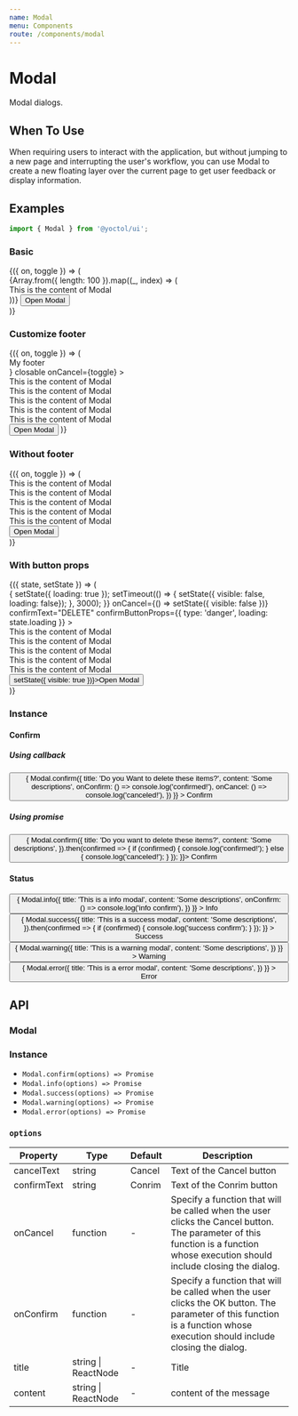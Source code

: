 ```yaml
---
name: Modal
menu: Components
route: /components/modal
---
```



# Modal

Modal dialogs.

## When To Use

When requiring users to interact with the application, but without jumping to a new page and interrupting the user's workflow, you can use Modal to create a new floating layer over the current page to get user feedback or display information.

## Examples

```js
import { Modal } from '@yoctol/ui';
```

### Basic

<Playground>
  <Toggle>
    {({ on, toggle }) => (
      <div>
        <Modal
          title="This is a Modal"
          visible={on}
          closable
          onConfirm={toggle}
          onCancel={toggle}
        >
          {Array.from({ length: 100 }).map((_, index) => (
            <div key={index}>This is the content of Modal</div>
          ))}
        </Modal>
        <Button onClick={toggle}>Open Modal</Button>
      </div>
    )}
  </Toggle>
</Playground>


### Customize footer

<Playground>
  <Toggle>
    {({ on, toggle }) => (
      <div>
        <Modal
          title="This is a Modal"
          visible={on}
          footer={<div>My footer</div>}
          closable
          onCancel={toggle}
        >
          <div>This is the content of Modal</div>
          <div>This is the content of Modal</div>
          <div>This is the content of Modal</div>
          <div>This is the content of Modal</div>
          <div>This is the content of Modal</div>
        </Modal>
        <Button onClick={toggle}>Open Modal</Button>
      </div>
    )}
  </Toggle>
</Playground>


### Without footer

<Playground>
  <Toggle>
    {({ on, toggle }) => (
      <div>
        <Modal
          title="This is a Modal"
          visible={on}
          footer={null}
          closable
          onCancel={toggle}
        >
          <div>This is the content of Modal</div>
          <div>This is the content of Modal</div>
          <div>This is the content of Modal</div>
          <div>This is the content of Modal</div>
          <div>This is the content of Modal</div>
        </Modal>
        <Button onClick={toggle}>Open Modal</Button>
      </div>
    )}
  </Toggle>
</Playground>

### With button props

<Playground>
  <State initial={{ visible: false, loading: false }}>
    {({ state, setState }) => (
      <div>
        <Modal
          title="This is a Modal"
          visible={state.visible}
          closable
          onConfirm={() => {
            setState({ loading: true });
            setTimeout(() => {
              setState({ visible: false, loading: false});
            }, 3000);
          }}
          onCancel={() => setState({ visible: false })}
          confirmText="DELETE"
          confirmButtonProps={{ type: 'danger', loading: state.loading }}
        >
          <div>This is the content of Modal</div>
          <div>This is the content of Modal</div>
          <div>This is the content of Modal</div>
          <div>This is the content of Modal</div>
          <div>This is the content of Modal</div>
        </Modal>
        <Button onClick={() => setState({ visible: true })}>Open Modal</Button>
      </div>
    )}
  </State>
</Playground>

### Instance

#### Confirm

##### Using callback

<Playground>
  <Button
    onClick={() => {
      Modal.confirm({
        title: 'Do you Want to delete these items?',
        content: 'Some descriptions',
        onConfirm: () => console.log('confirmed!'),
        onCancel: () => console.log('canceled!'),
      })
    }}
  >
    Confirm
  </Button>
</Playground>

##### Using promise

<Playground>
  <Button
    onClick={() => {
      Modal.confirm({
        title: 'Do you want to delete these items?',
        content: 'Some descriptions',
      }).then(confirmed => {
        if (confirmed) {
          console.log('confirmed!');
        } else {
          console.log('canceled!');
        }
      });
    }}>
    Confirm
  </Button>
</Playground>

#### Status

<Playground>
  <Button
    onClick={() => {
      Modal.info({
        title: 'This is a info modal',
        content: 'Some descriptions',
        onConfirm: () => console.log('info confirm'),
      })
    }}
  >
    Info
  </Button>
  <Button
    ml="2"
    onClick={() => {
      Modal.success({
        title: 'This is a success modal',
        content: 'Some descriptions',
      }).then(confirmed => {
        if (confirmed) {
          console.log('success confirm');
        }
      });
    }}
  >
    Success
  </Button>
  <Button
    ml="2"
    onClick={() => {
      Modal.warning({
        title: 'This is a warning modal',
        content: 'Some descriptions',
      })
    }}
  >
    Warning
  </Button>
  <Button
    ml="2"
    onClick={() => {
      Modal.error({
        title: 'This is a error modal',
        content: 'Some descriptions',
      })
    }}
  >
    Error
  </Button>
</Playground>

## API

### Modal

<PropsTable of={Modal} />

### Instance

- `Modal.confirm(options) => Promise`
- `Modal.info(options) => Promise`
- `Modal.success(options) => Promise`
- `Modal.warning(options) => Promise`
- `Modal.error(options) => Promise`

### `options`

| Property    | Type                                                                                                                                                                                            | Default  | Description               |
| ----------- | ----------------------------------------------------------------------------------------------------------------------------------------------------------------------------------------------- | -------- | ------------------------- |
| cancelText  | string                                                                                                                                                                                          |  Cancel  | Text of the Cancel button |
| confirmText | string                                                                                                                                                                                          |  Conrim  | Text of the Conrim button |
| onCancel    | function |-| Specify a function that will be called when the user clicks the Cancel button. The parameter of this function is a function whose execution should include closing the dialog. |
| onConfirm   | function |-| Specify a function that will be called when the user clicks the OK button. The parameter of this function is a function whose execution should include closing the dialog.     |
| title       | string \| ReactNode                                                                                                                                                                             | -        |Title                     |
| content     | string \| ReactNode                                                                                                                                                                             | -        | content of the message    |
